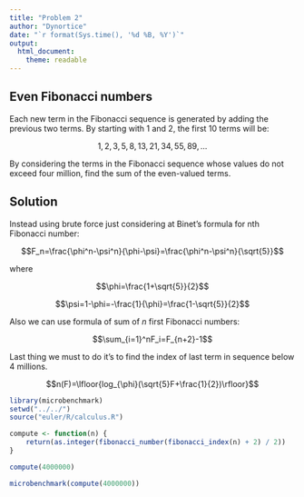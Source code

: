 ```yaml
---
title: "Problem 2"
author: "Dynortice"
date: "`r format(Sys.time(), '%d %B, %Y')`"
output:
  html_document:
    theme: readable
---
```


## Even Fibonacci numbers
Each new term in the Fibonacci sequence is generated by adding the previous two terms. By starting with $1$ and $2$, the first $10$ terms will be:

$$1,2,3,5,8,13,21,34,55,89,...$$

By considering the terms in the Fibonacci sequence whose values do not exceed four million, find the sum of the even-valued terms.

## Solution
Instead using brute force just considering at Binet's formula for nth Fibonacci number:

$$F_n=\frac{\phi^n-\psi^n}{\phi-\psi}=\frac{\phi^n-\psi^n}{\sqrt{5}}$$

where

$$\phi=\frac{1+\sqrt{5}}{2}$$

$$\psi=1-\phi=-\frac{1}{\phi}=\frac{1-\sqrt{5}}{2}$$

Also we can use formula of sum of $n$ first Fibonacci numbers:

$$\sum_{i=1}^nF_i=F_{n+2}-1$$

Last thing we must to do it's to find the index of last term in sequence below $4$ millions.

$$n(F)=\lfloor{log_{\phi}(\sqrt{5}F+\frac{1}{2})\rfloor}$$

```r
library(microbenchmark)
setwd("../../")
source("euler/R/calculus.R")
```

```r
compute <- function(n) {
    return(as.integer(fibonacci_number(fibonacci_index(n) + 2) / 2))
}
```

```r
compute(4000000)
```

```r
microbenchmark(compute(4000000))
```

